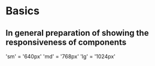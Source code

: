 # Basics

## In general preparation of showing the responsiveness of components

'sm' = '640px'
'md' = '768px'
'lg' = '1024px'
